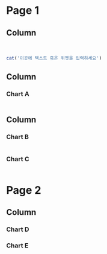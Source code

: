 # Page 1

## Column {.sidebar}

<br> 
```r
cat('이곳에 텍스트 혹은 위젯을 입력하세요')
```

## Column {data-width=650}

### Chart A

```r

```

## Column {.tabset data-width=350}

### Chart B

```r

```

### Chart C

```r

```

# Page 2

## Column

### Chart D

### Chart E
